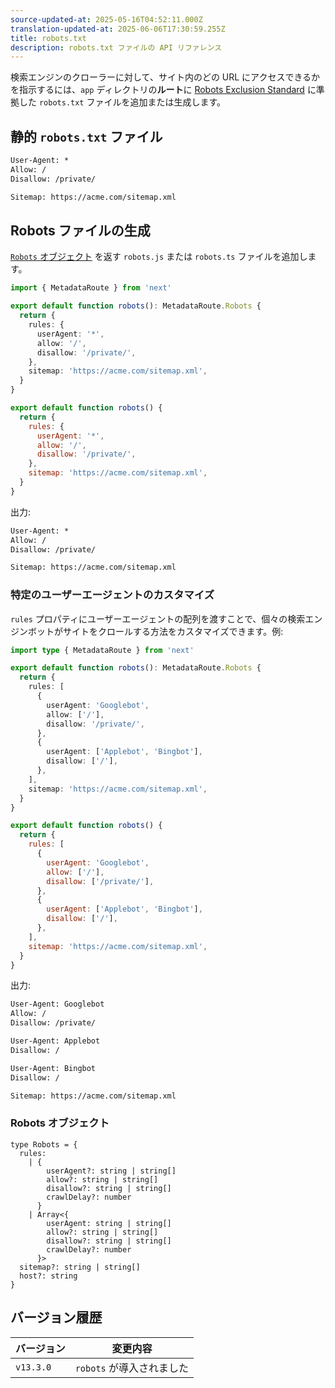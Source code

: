 ```yaml
---
source-updated-at: 2025-05-16T04:52:11.000Z
translation-updated-at: 2025-06-06T17:30:59.255Z
title: robots.txt
description: robots.txt ファイルの API リファレンス
---
```


検索エンジンのクローラーに対して、サイト内のどの URL にアクセスできるかを指示するには、`app` ディレクトリの**ルート**に [Robots Exclusion Standard](https://en.wikipedia.org/wiki/Robots.txt#Standard) に準拠した `robots.txt` ファイルを追加または生成します。

## 静的 `robots.txt` ファイル

```txt filename="app/robots.txt"
User-Agent: *
Allow: /
Disallow: /private/

Sitemap: https://acme.com/sitemap.xml
```

## Robots ファイルの生成

[`Robots` オブジェクト](#robots-object) を返す `robots.js` または `robots.ts` ファイルを追加します。

```ts filename="app/robots.ts" switcher
import { MetadataRoute } from 'next'

export default function robots(): MetadataRoute.Robots {
  return {
    rules: {
      userAgent: '*',
      allow: '/',
      disallow: '/private/',
    },
    sitemap: 'https://acme.com/sitemap.xml',
  }
}
```

```js filename="app/robots.js" switcher
export default function robots() {
  return {
    rules: {
      userAgent: '*',
      allow: '/',
      disallow: '/private/',
    },
    sitemap: 'https://acme.com/sitemap.xml',
  }
}
```

出力:

```txt
User-Agent: *
Allow: /
Disallow: /private/

Sitemap: https://acme.com/sitemap.xml
```

### 特定のユーザーエージェントのカスタマイズ

`rules` プロパティにユーザーエージェントの配列を渡すことで、個々の検索エンジンボットがサイトをクロールする方法をカスタマイズできます。例:

```ts filename="app/robots.ts" switcher
import type { MetadataRoute } from 'next'

export default function robots(): MetadataRoute.Robots {
  return {
    rules: [
      {
        userAgent: 'Googlebot',
        allow: ['/'],
        disallow: '/private/',
      },
      {
        userAgent: ['Applebot', 'Bingbot'],
        disallow: ['/'],
      },
    ],
    sitemap: 'https://acme.com/sitemap.xml',
  }
}
```

```js filename="app/robots.js" switcher
export default function robots() {
  return {
    rules: [
      {
        userAgent: 'Googlebot',
        allow: ['/'],
        disallow: ['/private/'],
      },
      {
        userAgent: ['Applebot', 'Bingbot'],
        disallow: ['/'],
      },
    ],
    sitemap: 'https://acme.com/sitemap.xml',
  }
}
```

出力:

```txt
User-Agent: Googlebot
Allow: /
Disallow: /private/

User-Agent: Applebot
Disallow: /

User-Agent: Bingbot
Disallow: /

Sitemap: https://acme.com/sitemap.xml
```

### Robots オブジェクト

```tsx
type Robots = {
  rules:
    | {
        userAgent?: string | string[]
        allow?: string | string[]
        disallow?: string | string[]
        crawlDelay?: number
      }
    | Array<{
        userAgent: string | string[]
        allow?: string | string[]
        disallow?: string | string[]
        crawlDelay?: number
      }>
  sitemap?: string | string[]
  host?: string
}
```

## バージョン履歴

| バージョン   | 変更内容              |
| --------- | -------------------- |
| `v13.3.0` | `robots` が導入されました |